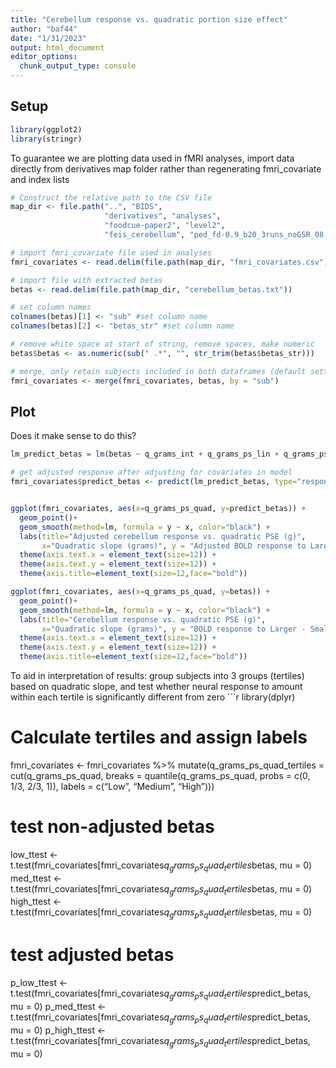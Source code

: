 ```yaml
---
title: "Cerebellum response vs. quadratic portion size effect"
author: "baf44"
date: "1/31/2023"
output: html_document
editor_options: 
  chunk_output_type: console
---
```

## Setup
```r
library(ggplot2)
library(stringr)
```

To guarantee we are plotting data used in fMRI analyses, import data directly from derivatives map folder rather than regenerating fmri_covariate and index lists 
```r

# Construct the relative path to the CSV file
map_dir <- file.path("..", "BIDS", 
                     "derivatives", "analyses", 
                     "foodcue-paper2", "level2", 
                     "feis_cerebellum", "ped_fd-0.9_b20_3runs_noGSR_08-25-23")

# import fmri_covariate file used in analyses
fmri_covariates <- read.delim(file.path(map_dir, "fmri_covariates.csv"))

# import file with extracted betas
betas <- read.delim(file.path(map_dir, "cerebellum_betas.txt"))

```


```r

# set column names
colnames(betas)[1] <- "sub" #set column name
colnames(betas)[2] <- "betas_str" #set column name

# remove white space at start of string, remove spaces, make numeric
betas$betas <- as.numeric(sub(" .*", "", str_trim(betas$betas_str)))

```

```r

# merge, only retain subjects included in both dataframes (default setting)
fmri_covariates <- merge(fmri_covariates, betas, by = "sub")

```

## Plot

Does it make sense to do this?
```r

lm_predict_betas = lm(betas ~ q_grams_int + q_grams_ps_lin + q_grams_ps_quad + sex + fd_avg_allruns + pre_mri_ff + cams_pre_mri, data = fmri_covariates)

# get adjusted response after adjusting for covariates in model 
fmri_covariates$predict_betas <- predict(lm_predict_betas, type="response")


ggplot(fmri_covariates, aes(x=q_grams_ps_quad, y=predict_betas)) + 
  geom_point()+
  geom_smooth(method=lm, formula = y ~ x, color="black") +
  labs(title="Adjusted cerebellum response vs. quadratic PSE (g)",
       x="Quadratic slope (grams)", y = "Adjusted BOLD response to Larger - Smaller foods") + 
  theme(axis.text.x = element_text(size=12)) +
  theme(axis.text.y = element_text(size=12)) +
  theme(axis.title=element_text(size=12,face="bold"))

```

```r

ggplot(fmri_covariates, aes(x=q_grams_ps_quad, y=betas)) + 
  geom_point()+
  geom_smooth(method=lm, formula = y ~ x, color="black") +
  labs(title="Cerebellum response vs. quadratic PSE (g)",
       x="Quadratic slope (grams)", y = "BOLD response to Larger - Smaller foods") + 
  theme(axis.text.x = element_text(size=12)) +
  theme(axis.text.y = element_text(size=12)) +
  theme(axis.title=element_text(size=12,face="bold"))

```


To aid in interpretation of results: group subjects into 3 groups (tertiles) based on quadratic slope, and test whether neural response to amount within each tertile is significantly different from zero
```r

library(dplyr)

# Calculate tertiles and assign labels
fmri_covariates <- fmri_covariates %>%
  mutate(q_grams_ps_quad_tertiles = cut(q_grams_ps_quad, breaks = quantile(q_grams_ps_quad, probs = c(0, 1/3, 2/3, 1)), labels = c("Low", "Medium", "High")))

# test non-adjusted betas
low_ttest <- t.test(fmri_covariates[fmri_covariates$q_grams_ps_quad_tertiles %in% "Low", ]$betas, mu = 0)
med_ttest <- t.test(fmri_covariates[fmri_covariates$q_grams_ps_quad_tertiles %in% "Medium", ]$betas, mu = 0)
high_ttest <- t.test(fmri_covariates[fmri_covariates$q_grams_ps_quad_tertiles %in% "High", ]$betas, mu = 0)

# test adjusted betas
p_low_ttest <- t.test(fmri_covariates[fmri_covariates$q_grams_ps_quad_tertiles %in% "Low", ]$predict_betas, mu = 0)
p_med_ttest <- t.test(fmri_covariates[fmri_covariates$q_grams_ps_quad_tertiles %in% "Medium", ]$predict_betas, mu = 0)
p_high_ttest <- t.test(fmri_covariates[fmri_covariates$q_grams_ps_quad_tertiles %in% "High", ]$predict_betas, mu = 0)


